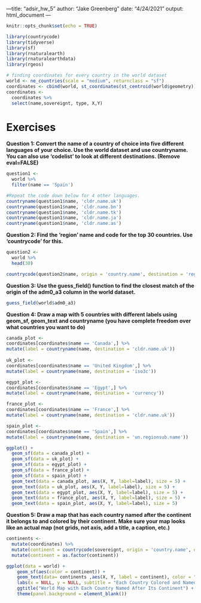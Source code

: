 ---title: "adsir_hw_5"
author: "Jake Greenberg"
date: "4/24/2021"
output: html_document
---

```r
knitr::opts_chunk$set(echo = TRUE)
```

```r
library(countrycode)
library(tidyverse)
library(sf)
library(rnaturalearth)
library(rnaturalearthdata)
library(rgeos)
```

```r
# finding coordinates for every country in the world dataset
world <- ne_countries(scale = "medium", returnclass = "sf")
coordinates <- cbind(world, st_coordinates(st_centroid(world$geometry)))
coordinates <- 
  coordinates %>%
  select(name,sovereignt, type, X,Y)
```

# Exercises

**Question 1: Convert the name of a country of choice into five different languages of your choice. Use the world dataset and use countryname. You can also use ‘codelist’ to look at different destinations. (Remove eval=FALSE)**

```r
question1 <-
  world %>%
  filter(name == 'Spain')

#Repeat the code down below for 4 other languages.
countryname(question1$name, 'cldr.name.uk')
countryname(question1$name, 'cldr.name.bn')
countryname(question1$name, 'cldr.name.tk')
countryname(question1$name, 'cldr.name.ja')
countryname(question1$name, 'cldr.name.as')
```

**Question 2: Find the ‘region’ name and code for the top 30 countries. Use ‘countrycode’ for this.**

```r
question2 <-
  world %>% 
  head(30)

countrycode(question2$name, origin = 'country.name', destination = 'region')
```

**Question 3: Use the guess_field() function to find the closest match of the origin of the adm0_a3 column in the world dataset.**

```r
guess_field(world$adm0_a3)
```



**Question 4: Draw a map with 5 countries with different labels using geom_sf, geom_text and countryname (you have complete freedom over what countries you want to do)**

```r
canada_plot <-
coordinates[coordinates$name == 'Canada',] %>%
mutate(label = countryname(name, destination = 'cldr.name.uk'))
  
uk_plot <-
coordinates[coordinates$name == 'United Kingdom',] %>%
mutate(label = countryname(name, destination = 'iso3c'))

egypt_plot <-
coordinates[coordinates$name == 'Egypt',] %>%
mutate(label = countryname(name, destination = 'currency'))

france_plot <-
coordinates[coordinates$name == 'France',] %>%
mutate(label = countryname(name, destination = 'cldr.name.uk'))

spain_plot <-
coordinates[coordinates$name == 'Spain',] %>%
mutate(label = countryname(name, destination = 'un.regionsub.name'))

ggplot() + 
  geom_sf(data = canada_plot) +
  geom_sf(data = uk_plot) +
  geom_sf(data = egypt_plot) +
  geom_sf(data = france_plot) +
  geom_sf(data = spain_plot) +
  geom_text(data = canada_plot, aes(X, Y, label=label), size = 5) +
  geom_text(data = uk_plot, aes(X, Y, label=label), size = 5) +
  geom_text(data = egypt_plot, aes(X, Y, label=label), size = 5) +
  geom_text(data = france_plot, aes(X, Y, label=label), size = 5) +
  geom_text(data = spain_plot, aes(X, Y, label=label), size = 5) 
```


**Question 5: Draw a map that has each country named after the continent it belongs to and colored by their continent. Make sure your map looks like an actual map (not grids, not axis, add a title, a caption, etc.)**

```r
continents <-
  mutate(coordinates) %>%
  mutate(continent = countrycode(sovereignt, origin = 'country.name', destination = 'continent')) %>% 
  mutate(continent = as.factor(continent))

ggplot(data = world) +
    geom_sf(aes(color = continent)) + 
    geom_text(data= continents ,aes(X, Y, label = continent), color = "black", check_overlap = TRUE) +
    labs(x = NULL, y = NULL, subtitle = "Each Country Colored and Named for Its Continent") +
    ggtitle("World Map with Each Country Named After Its Continent") +
    theme(panel.background = element_blank())
```
